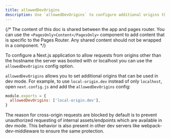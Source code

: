 ```yaml
---
title: allowedDevOrigins
description: Use `allowedDevOrigins` to configure additional origins that can request the dev server.
---
```


{/* The content of this doc is shared between the app and pages router. You can use the `<PagesOnly>Content</PagesOnly>` component to add content that is specific to the Pages Router. Any shared content should not be wrapped in a component. */}

To configure a Next.js application to allow requests from origins other than the hostname the server was booted with or localhost you can use the `allowedDevOrigins` config option.

`allowedDevOrigins` allows you to set additional origins that can be used in dev mode. For example, to use `local-origin.dev` instead of only `localhost`, open `next.config.js` and add the `allowedDevOrigins` config:

```js filename="next.config.js"
module.exports = {
  allowedDevOrigins: ['local-origin.dev'],
}
```

The reason for cross-origin requests are blocked by default is to prevent unauthorized requesting of internal assets/endpoints which are available in dev mode. This behavior is also present in other dev servers like webpack-dev-middleware to ensure the same protection.
